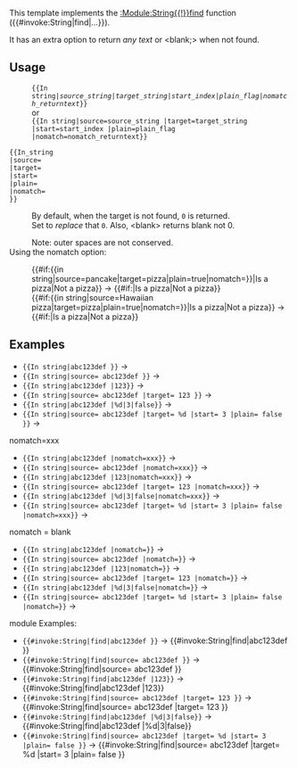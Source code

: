 {{Documentation subpage}}
{{Lua|Module:String}}
<!-- Please place categories where indicated at the bottom of this page and interwikis at Wikidata (see [[Wikipedia:Wikidata]]) -->
This template implements the [[:Module:String#find|:Module:String{{!}}find]] function (<nowiki>{{#invoke:String|find|...}}</nowiki>).

It has an extra option to return ''any text'' or &lt;blank;> when not found.
== Usage ==

: <code><nowiki>{{In string|</nowiki>''source_string''|''target_string''|''start_index''|''plain_flag''|''nomatch_returntext''}}</code>
:or
: <code><nowiki>{{In string|source=source_string |target=target_string |start=start_index |plain=plain_flag |nomatch=nomatch_returntext}}</nowiki></code>
<pre>
{{In_string
|source= 
|target= 
|start= 
|plain=
|nomatch=
}}
</pre>
:By default, when the target is not found, <code>0</code> is returned. 
:Set {{para|nomatch|anytext}} to ''replace'' that <code>0</code>. Also, {{para|nomatch|}} &lt;blank> returns blank not 0.

:Note: outer spaces are not conserved.
;Using the nomatch option:

:<nowiki>{{#if:{{in string|source=pancake|target=pizza|plain=true|nomatch=}}|Is a pizza|Not a pizza}}</nowiki> &rarr; {{#if:{{in string|source=pancake|target=pizza|plain=true|nomatch=}}|Is a pizza|Not a pizza}}
:<nowiki>{{#if:{{in string|source=Hawaiian pizza|target=pizza|plain=true|nomatch=}}|Is a pizza|Not a pizza}}</nowiki> &rarr; {{#if:{{in string|source=Hawaiian pizza|target=pizza|plain=true|nomatch=}}|Is a pizza|Not a pizza}}

==Examples==

* <code><nowiki>{{In string|abc123def }}</nowiki></code> → {{In string|abc123def }}
* <code><nowiki>{{In string|source= abc123def }}</nowiki></code> → {{In string|source= abc123def }}
* <code><nowiki>{{In string|abc123def |123}}</nowiki></code> → {{In string|abc123def |123}}
* <code><nowiki>{{In string|source= abc123def |target= 123 }}</nowiki></code> → {{In string|source= abc123def |target= 123 }}
* <code><nowiki>{{In string|abc123def |%d|3|false}}</nowiki></code> → {{In string|abc123def |%d|3|false}}
* <code><nowiki>{{In string|source= abc123def |target= %d |start= 3 |plain= false }}</nowiki></code> → {{In string|source= abc123def |target= %d |start= 3 |plain= false}}

;nomatch=xxx
* <code><nowiki>{{In string|abc123def |nomatch=xxx}}</nowiki></code> → {{In string|abc123def |nomatch=xxx}}
* <code><nowiki>{{In string|source= abc123def |nomatch=xxx}}</nowiki></code> → {{In string|source= abc123def |nomatch=xxx}}
* <code><nowiki>{{In string|abc123def |123|nomatch=xxx}}</nowiki></code> → {{In string|abc123def |123|nomatch=xxx}}
* <code><nowiki>{{In string|source= abc123def |target= 123 |nomatch=xxx}}</nowiki></code> → {{In string|source= abc123def |target= 123 |nomatch=xxx}}
* <code><nowiki>{{In string|abc123def |%d|3|false|nomatch=xxx}}</nowiki></code> → {{In string|abc123def |%d|3|false|nomatch=xxx}}
* <code><nowiki>{{In string|source= abc123def |target= %d |start= 3 |plain= false |nomatch=xxx}}</nowiki></code> → {{In string|source= abc123def |target= %d |start= 3 |plain= false |nomatch=xxx}}

;nomatch = blank
* <code><nowiki>{{In string|abc123def |nomatch=}}</nowiki></code> → {{In string|abc123def |nomatch=}}
* <code><nowiki>{{In string|source= abc123def |nomatch=}}</nowiki></code> → {{In string|source= abc123def |nomatch=}}
* <code><nowiki>{{In string|abc123def |123|nomatch=}}</nowiki></code> → {{In string|abc123def |123|nomatch=}}
* <code><nowiki>{{In string|source= abc123def |target= 123 |nomatch=}}</nowiki></code> → {{In string|source= abc123def |target= 123 |nomatch=}}
* <code><nowiki>{{In string|abc123def |%d|3|false|nomatch=}}</nowiki></code> → {{In string|abc123def |%d|3|false|nomatch=}}
* <code><nowiki>{{In string|source= abc123def |target= %d |start= 3 |plain= false |nomatch=}}</nowiki></code> → {{In string|source= abc123def |target= %d |start= 3 |plain= false |nomatch=}}

;module Examples:
* <code><nowiki>{{#invoke:String|find|abc123def }}</nowiki></code> → {{#invoke:String|find|abc123def }}
* <code><nowiki>{{#invoke:String|find|source= abc123def }}</nowiki></code> → {{#invoke:String|find|source= abc123def }}
* <code><nowiki>{{#invoke:String|find|abc123def |123}}</nowiki></code> → {{#invoke:String|find|abc123def |123}}
* <code><nowiki>{{#invoke:String|find|source= abc123def |target= 123 }}</nowiki></code> → {{#invoke:String|find|source= abc123def |target= 123 }}
* <code><nowiki>{{#invoke:String|find|abc123def |%d|3|false}}</nowiki></code> → {{#invoke:String|find|abc123def |%d|3|false}}
* <code><nowiki>{{#invoke:String|find|source= abc123def |target= %d |start= 3 |plain= false }}</nowiki></code> → {{#invoke:String|find|source= abc123def |target= %d |start= 3 |plain= false }}

<includeonly>{{sandbox other||
<!-- Categories below this line, please; interwikis at Wikidata -->
[[Category:字符串處理模板]]
}}</includeonly>